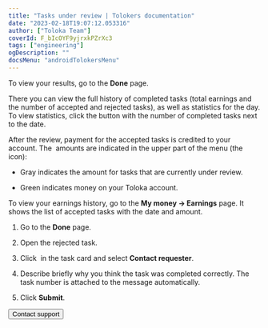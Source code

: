 ```yaml
---
title: "Tasks under review | Tolokers documentation"
date: "2023-02-18T19:07:12.053316"
author: ["Toloka Team"]
coverId: F_bIcOYF9yjrxkPZrXc3
tags: ["engineering"]
ogDescription: ""
docsMenu: "androidTolokersMenu"
---
```



<TolokersPriemkaContent1/>

To view your results, go to the **Done** page.

There you can view the full history of completed tasks (total earnings and the number of accepted and rejected tasks), as well as statistics for the day. To view statistics, click the button with the number of completed tasks next to the date.

<TolokersPriemkaContent2/>

After the review, payment for the accepted tasks is credited to your account. The <img src="https://tlk-infra-front.azureedge.net/portal-static/uploaded/images/1676733322566/1676733322566_original_svg.svg" alt="" /> amounts are indicated in the upper part of the menu (the <img src="https://tlk-infra-front.azureedge.net/portal-static/uploaded/images/1676733318631/1676733318631_original_svg.svg" alt="" /> icon):

- Gray indicates the amount for tasks that are currently under review.

- Green indicates money on your Toloka account.

To view your earnings history, go to the **My money → Earnings** page. It shows the list of accepted tasks with the date and amount.

<TolokersPriemkaContent3/>

1. Go to the **Done** page.

1. Open the rejected task.

1. Click <img src="https://tlk-infra-front.azureedge.net/portal-static/uploaded/images/1676448516853/1676448516853_original_jpeg.jpeg" alt="" /> in the task card and select **Contact requester**.

1. Describe briefly why you think the task was completed correctly. The task number is attached to the message automatically.

1. Click **Submit**.

<TolokersPriemkaContent4/>

<Button themeColor="light" view="default" size="l" type="link" url="./troubleshooting/troubleshooting#not_working_properly">Contact support</Button>

